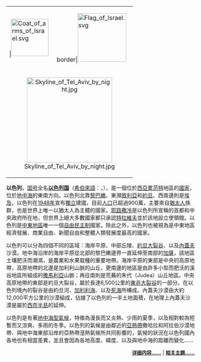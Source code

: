 {| border="0" cellpadding="2" cellspacing="1" align="left" style="margin-right: 1em; background-color:transparent;"  
| |[[File:Coat_of_arms_of_Israel.svg|100px]] 
|border|[[File:Flag_of_Israel.svg|130px]] 
|-
| colspan="2" align="center" | [[File:Skyline_of_Tel_Aviv_by_night.jpg|228px]]
|} 

'''以色列'''，[[国号|国号]]全名'''[[以色列国|以色列国]]'''（[[希伯來語|希伯來語]]：{{Audio|He-Medinat Israel.ogg|מְדִינַת יִשְׂרָאֵל}}，{{lang-ar|دولة إسرائيل}}），是一個位於[[西亞|西亞]][[累范特|累范特]]地區的[[國家|國家]]，位於[[地中海|地中海]]的東南方向。以色列北靠[[黎巴嫩|黎巴嫩]]、東瀕[[敘利亞|敘利亞]]和[[約旦|約旦]]、西南邊則是[[埃及|埃及]]。以色列在[[1948年|1948年]]宣布[[獨立|獨立]]建國，目前[[人口|人口]]已超過900萬，主要來自[[猶太人|猶太人]]族群，也是世界上唯一以猶太人為主體的國家。[[耶路撒冷|耶路撒冷]]是以色列所宣稱的首都和中央政府所在地，但世界上絕大多數國家都只承認[[特拉維夫|特拉維夫]]並於該地設立使領館。以色列是[[中東地區|中東地區]]唯一一個[[自由民主制|自由民主制]]國家。除此之外，以色列也被視為是中東地區經濟發展、商業自由、新聞自由和整體人類發展度最高的國家。

以色列可以分為四個不同的區域：海岸平原、中部丘陵、[[東非大裂谷|約旦大裂谷]]、以及[[內蓋夫_(以色列)|內蓋夫]]沙漠。地中海沿岸的海岸平原從北部的黎巴嫩邊界一直延伸至南部的[[加薩|加薩]]，該地區土壤肥沃而潮濕，是農業和水果栽種的重要地帶。海岸平原的東部是中央的高原地帶，高原地帶的北邊是加利利山脈的山丘，更南邊的地區是由許多小型而肥沃的溪谷地區所組成的[[撒馬利亞|撒馬利亞]]山脈；再往南則是荒蕪的朱代（Judea）山丘地區。中央高原地帶的東部是約旦大裂谷，屬於長達6,500公里的[[東非大裂谷|東非大裂谷]]的一部分。在以色列境內的裂谷是由約旦河、[[加利利海|加利利海]]、以及[[死海|死海]]所構成。內蓋夫沙漠由大約12,000平方公里的沙漠組成，佔據了以色列的一半土地面積，在地理上內蓋夫沙漠是屬於[[西奈半島|西奈半島]]的延伸。

以色列是有著[[地中海型氣候|地中海型氣候]]，特徵為漫長而又炎熱、少雨的夏季，以及相對較為短暫而又涼爽、多雨的冬季。以色列的氣候是由鄰近的[[亚热带|亞熱帶]]撒哈拉和阿拉伯沙漠地帶、與地中海東部沿岸的亞熱帶溼熱氣候所共同影響的，氣候的狀況在以色列國內各地也有相當差異，並且會因為各地高度、緯度、以及與地中海的距離而變化……

<div align="right" style="font-size:small;">
'''[[以色列|详细内容……]]''' | '''[[:Category:以色列|相关主题……]]'''
</div>